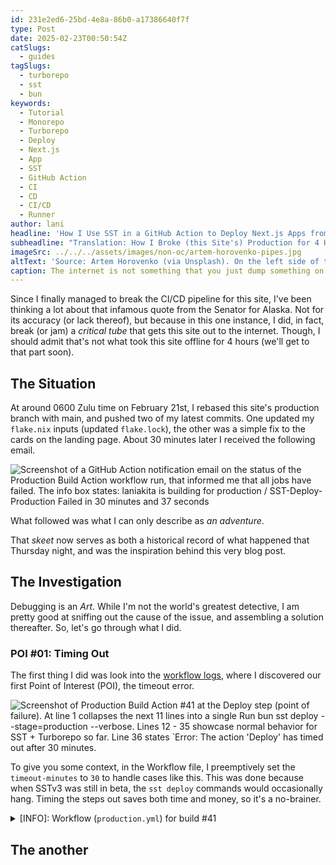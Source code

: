 ```yaml
---
id: 231e2ed6-25bd-4e8a-86b0-a17386640f7f
type: Post
date: 2025-02-23T00:50:54Z
catSlugs:
  - guides
tagSlugs:
  - turborepo
  - sst
  - bun
keywords:
  - Tutorial
  - Monorepo
  - Turborepo
  - Deploy
  - Next.js
  - App
  - SST
  - GitHub Action
  - CI
  - CD
  - CI/CD
  - Runner
author: lani
headline: 'How I Use SST in a GitHub Action to Deploy Next.js Apps from a Monorepo (Turborepo)'
subheadline: "Translation: How I Broke (this Site's) Production for 4 Hours (& How I Fixed it)"
imageSrc: ../../../assets/images/non-oc/artem-horovenko-pipes.jpg
altText: 'Source: Artem Horovenko (via Unsplash). On the left side of the image, there are two adjacent pairs of large blue tubes, aligned vertically, and running from the left to the center of the image, featuring a convex-fairing, and a grate over their respective openings. In the background we can see more large blue tubes, curving left and right, with steel cages and catwalks adjacent to them. On the right side of the image, there are six large green tubes, placed vertically, and spaced tightly together, running from top to bottom of the image.'
caption: The internet is not something that you just dump something on. It's not a big truck. It's a series of tubes. - Sen. Ted Stevens (R-Alaska).
---
```


Since I finally managed to break the CI/CD pipeline for this site, I've been thinking a lot about that infamous quote from the Senator for Alaska. Not for its accuracy (or lack thereof), but because in this one instance, I did, in fact, break (or jam) a _critical tube_ that gets this site out to the internet. Though, I should admit that's not what took this site offline for 4 hours (we'll get to that part soon).

## The Situation

At around 0600 Zulu time on February 21st, I rebased this site's production branch with main, and pushed two of my latest commits. One updated my `flake.nix` inputs (updated `flake.lock`), the other was a simple fix to the cards on the landing page. About 30 minutes later I received the following email.

![Screenshot of a GitHub Action notification email on the status of the Production Build Action workflow run, that informed me that all jobs have failed. The info box states: laniakita is building for production / SST-Deploy-Production Failed in 30 minutes and 37 seconds](../../../assets/images/oc/2025/02/production-action-failed-timeout-email.png)

What followed was what I can only describe as _an adventure_.

That _skeet_ now serves as both a historical record of what happened that Thursday night, and was the inspiration behind this very blog post.

## The Investigation

Debugging is an _Art_. While I'm not the world's greatest detective, I am pretty good at sniffing out the cause of the issue, and assembling a solution thereafter. So, let's go through what I did.

### POI #01: Timing Out

The first thing I did was look into the [workflow logs](https://github.com/laniakita/website/actions/runs/13448074321/job/37577491756), where I discovered our first Point of Interest (POI), the timeout error.

![Screenshot of Production Build Action #41 at the Deploy step (point of failure). At line 1 collapses the next 11 lines into a single `Run bun sst deploy --stage=production --verbose`. Lines 12 - 35 showcase normal behavior for SST + Turborepo so far. Line 36 states `Error: The action 'Deploy' has timed out after 30 minutes.](../../../assets/images/oc/2025/02/production-deploy-logs-41.png)

To give you some context, in the Workflow file, I preemptively set the `timeout-minutes` to `30` to handle cases like this. This was done because when SSTv3 was still in beta, the `sst deploy` commands would occasionally hang. Timing the steps out saves both time and money, so it's a no-brainer.

<details>

<summary>
  [INFO]: Workflow (<code>production.yml</code>) for build #41
</summary>

```yml
name: Production Build Action
run-name: ${{github.actor}} is building for production
on:
  push:
    branches:
      - production
permissions:
  id-token: write
  contents: read
env:
  CLOUDFLARE_DEFAULT_ACCOUNT_ID: ${{ secrets.CLOUDFLARE_DEFAULT_ACCOUNT_ID }}
  CLOUDFLARE_API_TOKEN: ${{ secrets.CLOUDFLARE_API_TOKEN }}
jobs:
  SST-Deploy-Production:
    if: ${{ github.ref == 'refs/heads/production' }}
    environment: production
    runs-on: ubuntu-latest
    steps:
      # info
      - run: echo "Deploying to production on branch $GITHUB_REF"
      - run: echo "Build triggered by ${{ github.event_name }}"
      - run: echo "Building on ${{ runner.os }}"

      # fetch repo
      - name: Check out code
        uses: actions/checkout@v2
      - run: echo "Checked out ${{ github.repository }}"

      # aws
      - name: Configure AWS
        uses: aws-actions/configure-aws-credentials@v4
        with:
          role-to-assume: ${{ secrets.AWS_ROLE_TO_ASSUME }}
          aws-region: ${{ secrets.AWS_REGION }}
          mask-aws-account-id: true

      - name: Add AWS profile to ~/.aws/credentials
        run: |
          aws configure set region ${{ secrets.AWS_REGION }} --profile lani-production
          aws configure set aws_access_key_id ${{ env.AWS_ACCESS_KEY_ID }} --profile lani-production
          aws configure set aws_secret_access_key ${{ env.AWS_SECRET_ACCESS_KEY }} --profile lani-production
          aws configure set aws_session_token ${{ env.AWS_SESSION_TOKEN }} --profile lani-production
      # nodejs
      - name: nodejs
        uses: actions/setup-node@v4
        with:
          node-version: '22.11.0'

      # install bun
      - run: npm install --global bun

      # install packages
      - name: install packages
        run: bun install

      # ROTFB
      - name: Deploy
        run: bun sst deploy --stage=production --verbose
        timeout-minutes: 30
```

</details>

## The another
